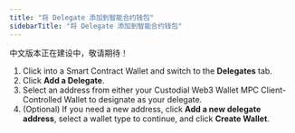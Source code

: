 ```yaml
---
title: "将 Delegate 添加到智能合约钱包"
sidebarTitle: "将 Delegate 添加到智能合约钱包"
---
```


<Warning>中文版本正在建设中，敬请期待！</Warning>


1. Click into a Smart Contract Wallet and switch to the **Delegates** tab.
2. Click **Add a Delegate**.
3. Select an address from either your Custodial Web3 Wallet MPC Client-Controlled Wallet to designate as your delegate.
4. (Optional) If you need a new address, click **Add a new delegate address**, select a wallet type to continue, and click **Create Wallet**.
